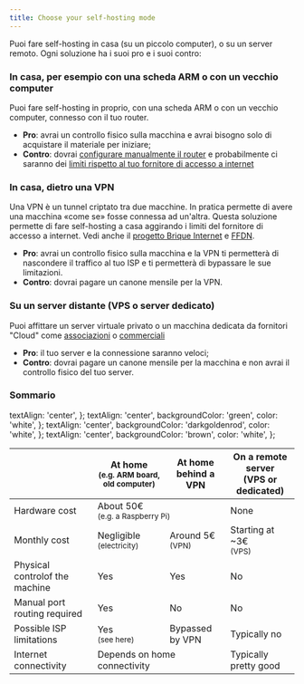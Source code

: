 ```yaml
---
title: Choose your self-hosting mode
---
```


Puoi fare self-hosting in casa (su un piccolo computer), o su un server remoto. Ogni soluzione ha i suoi pro e i suoi contro:

### In casa, per esempio con una scheda ARM o con un vecchio computer

Puoi fare self-hosting in proprio, con una scheda ARM o con un vecchio computer, connesso con il tuo router.

- **Pro**: avrai un controllo fisico sulla macchina e avrai bisogno solo di acquistare il materiale per iniziare;
- **Contro**: dovrai [configurare manualmente il router](/admin/get_started/post_install/port_forwarding) e probabilmente ci saranno dei [limiti rispetto al tuo fornitore di accesso a internet](/admin/self_hosting/providers/isp/)

### In casa, dietro una VPN

Una VPN è un tunnel criptato tra due macchine. In pratica permette di avere una macchina «come se» fosse connessa ad un'altra. Questa soluzione permette di fare self-hosting a casa aggirando i limiti del fornitore di accesso a internet. Vedi anche il [progetto Brique Internet](https://labriqueinter.net) e [FFDN](https://www.ffdn.org).

- **Pro**: avrai un controllo fisico sulla macchina e la VPN ti permetterà di nascondere il traffico al tuo ISP e ti permetterà di bypassare le sue limitazioni.
- **Contro**: dovrai pagare un canone mensile per la VPN.

### Su un server distante (VPS o server dedicato)

Puoi affittare un server virtuale privato o un macchina dedicata da fornitori "Cloud" come [associazioni](https://db.ffdn.org) o [commerciali](/admin/self_hosting/providers/servers)

- **Pro**: il tuo server e la connessione saranno veloci;
- **Contro**: dovrai pagare un canone mensile per la macchina e non avrai il controllo fisico del tuo server.

### Sommario

  textAlign: 'center',
};
  textAlign: 'center',
  backgroundColor: 'green',
  color: 'white',
};
  textAlign: 'center',
  backgroundColor: 'darkgoldenrod',
  color: 'white',
};
  textAlign: 'center',
  backgroundColor: 'brown',
  color: 'white',
};

<table>
  <thead>
    <tr>
      <th></th>
      <th style={styleNone}>At home<br/><small>(e.g. ARM board, old computer)</small></th>
      <th style={styleNone}>At home<br/>behind a VPN</th>
      <th style={styleNone}>On a remote server<br/>(VPS or dedicated)</th>
    </tr>
  </thead>
  <tbody>
    <tr>
      <td style={styleNone}>Hardware cost</td>
      <td style={styleMeh} colspan="2">About 50€<br/><small>(e.g. a Raspberry Pi)</small></td>
      <td style={styleGood}>None</td>
    </tr>
    <tr>
      <td style={styleNone}>Monthly cost</td>
      <td style={styleGood}>Negligible<br/><small>(electricity)</small></td>
      <td style={styleMeh}>Around 5€<br/><small>(VPN)</small></td>
      <td style={styleMeh}>Starting at ~3€<br/><small>(VPS)</small></td>
    </tr>
    <tr>
      <td style={styleNone}>Physical controlof the machine</td>
      <td style={styleGood}>Yes</td>
      <td style={styleGood}>Yes</td>
      <td style={styleDanger}>No</td>
    </tr>
    <tr>
      <td style={styleNone}>Manual port routing required</td>
      <td style={styleMeh}>Yes</td>
      <td style={styleGood}>No</td>
      <td style={styleGood}>No</td>
    </tr>
    <tr>
      <td style={styleNone}>Possible ISP limitations</td>
      <td style={styleDanger}>Yes<br/><small>(see <Link to="/admin/self_hosting/providers/isp">here</Link>)</small></td>
      <td style={styleGood}>Bypassed by VPN</td>
      <td style={styleGood}>Typically no</td>
    </tr>
    <tr>
      <td style={styleNone}>Internet connectivity</td>
      <td style={styleMeh} colspan="2">Depends on home connectivity</td>
      <td style={styleGood}>Typically pretty good</td>
    </tr>
  </tbody>
</table>
